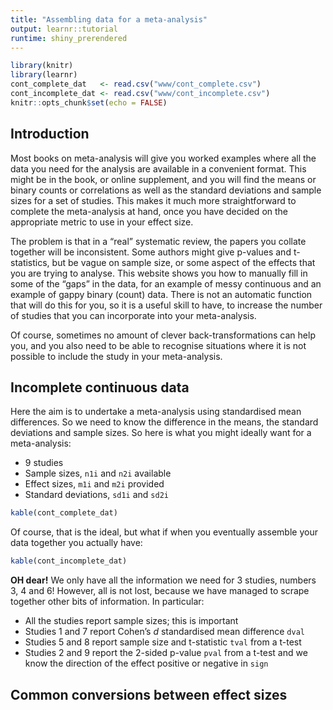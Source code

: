 ```yaml
---
title: "Assembling data for a meta-analysis"
output: learnr::tutorial
runtime: shiny_prerendered
---
```


```r
library(knitr)
library(learnr)
cont_complete_dat   <- read.csv("www/cont_complete.csv")
cont_incomplete_dat <- read.csv("www/cont_incomplete.csv")
knitr::opts_chunk$set(echo = FALSE)
```


## Introduction
Most books on meta-analysis will give you worked examples where all the data you need for the analysis are available in a convenient format. This might be in the book, or online supplement, and you will find the means or binary counts or correlations as well as the standard deviations and sample sizes for a set of studies. This makes it much more straightforward to complete the meta-analysis at hand, once you have decided on the appropriate metric to use in your effect size.

The problem is that in a "real" systematic review, the papers you collate together will be inconsistent. Some authors might give p-values and t-statistics, but be vague on sample size, or some aspect of the effects that you are trying to analyse. This website shows you how to manually fill in some of the "gaps" in the data, for an example of messy continuous and an example of gappy binary (count) data. There is not an automatic function that will do this for you, so it is a useful skill to have, to increase the number of studies that you can incorporate into your meta-analysis.

Of course, sometimes no amount of clever back-transformations can help you, and you also need to be able to recognise situations where it is not possible to include the study in your meta-analysis.

## Incomplete continuous data
Here the aim is to undertake a meta-analysis using standardised mean differences. So we need to know the difference in the means, the standard deviations and sample sizes. So here is what you might ideally want for a meta-analysis:

* 9 studies
* Sample sizes, `n1i` and `n2i` available
* Effect sizes, `m1i` and `m2i` provided
* Standard deviations, `sd1i` and `sd2i`

```r
kable(cont_complete_dat)
```

Of course, that is the ideal, but what if when you eventually assemble your data together you actually have:

```r
kable(cont_incomplete_dat)
```

**OH dear!**
We only have all the information we need for 3 studies, numbers 3, 4 and 6! However, all is not lost, because we have managed to scrape together other bits of information. In particular:

* All the studies report sample sizes; this is important
* Studies 1 and 7 report Cohen's _d_ standardised mean difference `dval`
* Studies 5 and 8 report sample size and t-statistic `tval` from a t-test
* Studies 2 and 9 report the 2-sided p-value `pval` from a t-test and we know the direction of the effect positive or negative in `sign`

## Common conversions between effect sizes
### 